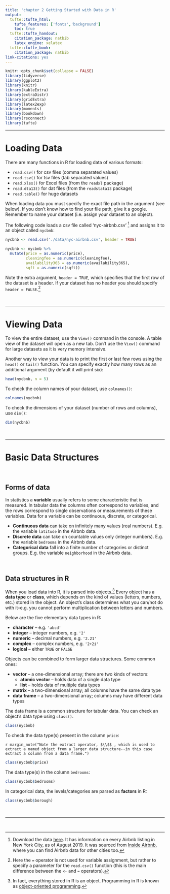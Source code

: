 ```yaml
---
title: 'chapter 2 Getting Started with Data in R'
output:
  tufte::tufte_html:
    tufte_features: ['fonts','background']
    toc: true
  tufte::tufte_handout:
    citation_package: natbib
    latex_engine: xelatex
  tufte::tufte_book:
    citation_package: natbib
link-citations: yes
---
```


```r
knitr::opts_chunk$set(collapse = FALSE)
library(tidyverse)
library(ggplot2)
library(knitr)
library(kableExtra)
library(extraDistr)
library(gridExtra)
library(latex2exp)
library(moments)
library(bookdown)
library(rsconnect)
library(tufte)
```

\newcommand{\E}{\text{E}}
\newcommand{\Var}{\text{Var}}
\newcommand{\SD}{\text{SD}}
\newcommand{\SE}{\text{SE}}
\newcommand{\Cov}{\text{Cov}}
\newcommand{\Cor}{\text{Cor}}
\renewcommand{\P}{\text{P}}
\newcommand{\pd}[2]{\frac{\partial #1}{\partial #2}}
\newcommand{\sumin}{\sum_i^n}
\newcommand{\Bias}{\text{Bias}}

--- 

# Loading Data

There are many functions in R for loading data of various formats: 

* `read.csv()` for csv files (comma separated values) 
* `read.tsv()` for tsv files (tab separated values) 
* `read.xlsx()` for Excel files (from the `readxl` package)
* `read.dta13()` for dat files (from the `readstata13` package)
* `read.table()` for huge datasets

When loading data you must specify the exact file path in the argument (see below). If you don't know how to find your file path, give it a google. Remember to name your dataset (i.e. assign your dataset to an object). 

The following code loads a csv file called 'nyc-airbnb.csv' ^[Download the data <a href="base64 data" download="./data/nyc-airbnb.csv">here</a>. It has information on every Airbnb listing in New York City, as of August 2019. It was sourced from <a href="http://insideairbnb.com/about.html">Inside Airbnb</a>, where you can find Airbnb data for other cities too.] and assigns it to an object called `nycbnb`:

```r
nycbnb <- read.csv('./data/nyc-airbnb.csv', header = TRUE)
```

```r
nycbnb <- nycbnb %>%
  mutate(price = as.numeric(price), 
         cleaningfee = as.numeric(cleaningfee), 
         availability365 = as.numeric(availability365), 
         sqft = as.numeric(sqft))
```

Note the extra argument, `header = TRUE`, which specifies that the first row of the dataset is a header. If your dataset has no header you should specify `header = FALSE`.^[Here the `=` operator is not used for variable assignment, but rather to specify a parameter for the `read.csv()` function (this is the main difference between the `<-` and `=` operators).]  



\ 

---

# Viewing Data 

To view the entire dataset, use the `View()` command in the console. A table view of the dataset will open as a new tab. Don't use the `View()` command for large datasets as it is very memory intensive.  

Another way to view your data is to print the first or last few rows using the `head()` or `tail()` function. You can specify exactly how many rows as an additional argument (by default it will print six):  

```r
head(nycbnb, n = 5)
```

To check the column names of your dataset, use `colnames()`:

```r
colnames(nycbnb)
```

To check the dimensions of your dataset (number of rows and columns), use `dim()`:

```r
dim(nycbnb)
```



\ 

--- 

# Basic Data Structures

\ 

## Forms of data 

In statistics a **variable** usually refers to some characteristic that is measured. In tabular data the columns often correspond to variables, and the rows correspond to single observations or measurements of these variables. Data for a variable can be continuous, discrete, or categorical. 

- **Continuous data** can take on infinitely many values (real numbers). E.g. the variable `latitude` in the Airbnb data. 
- **Discrete data** can take on countable values only (integer numbers). E.g. the variable `bedrooms` in the Airbnb data. 
- **Categorical data** fall into a finite number of categories or distinct groups. E.g. the variable `neighborhood` in the Airbnb data. 

\ 

## Data structures in R

When you load data into R, it is parsed into objects.^[In fact, everything stored in R is an object. Programming in R is known as <a href="https://cs.lmu.edu/~ray/notes/paradigms/">object-oriented programming</a>.] Every object has a **data type** or **class**, which depends on the kind of values (letters, numbers, etc.) stored in the object. An object's class determines what you can/not do with it--e.g. you cannot perform multiplication between letters and numbers.

Below are the five elementary data types in R: 

* __character__ -- e.g. `'abcd'`
* __integer__ -- integer numbers, e.g. `'2'`
* __numeric__ -- decimal numbers, e.g. `'2.21'` 
* __complex__ -- complex numbers, e.g. `'2+2i'`
* __logical__ -- either `TRUE` or `FALSE`  

Objects can be combined to form larger data structures. Some common ones:  

* __vector__ -- a one-dimensional array; there are two kinds of vectors:
    + __atomic vector__ -- holds data of a single data type
    + __list__ -- holds data of multiple data types
* __matrix__ -- a two-dimensional array; all columns have the same data type
* __data frame__ -- a two-dimensional array; columns may have different data types  

The data frame is a common structure for tabular data. You can check an object's data type using `class()`. 

```r
class(nycbnb)
```

To check the data type(s) present in the column `price`:

`r margin_note("Note the extract operator, $\\$$ , which is used to extract a named object from a larger data structure--in this case extract a column from a data frame.")`

```r
class(nycbnb$price)
```

The data type(s) in the column `bedrooms`:

```r
class(nycbnb$bedrooms)
```

In categorical data, the levels/categories are parsed as **factors** in R:

```r
class(nycbnb$borough)
```



\ 

---

\ 



